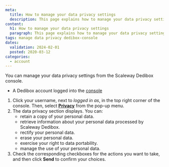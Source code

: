 ```yaml
---
meta:
  title: How to manage your data privacy settings
  description: This page explains how to manage your data privacy settings.
content:
  h1: How to manage your data privacy settings
  paragraph: This page explains how to manage your data privacy settings.
tags: manage data privacy dedibox-console
dates:
  validation: 2024-02-01
  posted: 2020-03-12
categories:
  - account
---
```


You can manage your data privacy settings from the Scaleway Dedibox console.

<Macro id="requirements" />

- A Dedibox account logged into the [console](https://console.online.net/)

1. Click your username, next to _logged in as_, in the top right corner of the console. Then, select **[Privacy](https://console.online.net/en/account/privacy/)** from the pop-up menu.
2. The data privacy section displays. You can:
    - retain a copy of your personal data.
    - retrieve information about your personal data processed by Scaleway Dedibox.
    - rectify your personal data.
    - erase your personal data.
    - exercise your right to data portability.
    - manage the use of your personal data.
3. Check the corresponding checkboxes for the actions you want to take, and then click **Send** to confirm your choices.


